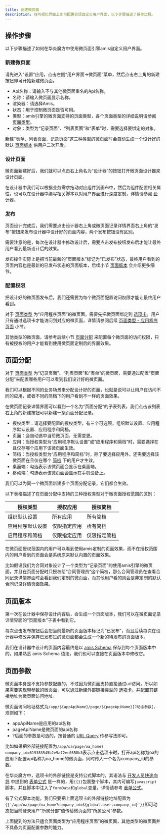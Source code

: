 ```yaml
---
title: 创建微页面
description: 在可视化界面上即可配置实现自定义用户界面，以下步骤描述了操作过程。
---
```


## 操作步骤

以下步骤描述了如何在华炎魔方中使用微页面引擎amis自定义用户界面。

### 新建微页面

请先进入“设置”应用，点击左侧“用户界面->微页面”菜单，然后点击右上角的新建按钮即可开始新建微页面。

- Api名称：请输入不与其他微页面重名的Api名称。
- 名称：请输入微页面显示名称。 
- 渲染器：请选择Amis。
- 状态：用于控制微页面是否可用。
- 类型：amis引擎的微页面支持的页面类型，各个页面类型的详细说明请参阅 [页面类型](/docs/amis/page-type)。
- 对象：类型为“记录页面”、“列表页面”和“表单”时，需要选择要绑定的对象。

新建“表单、列表页面、记录页面”这三种类型的微页面时会自动生成一个设计好的默认 [页面版本](#页面版本) 供用户二次开发。

### 设计页面

微页面新建好后，我们就可以点击右上角名为“设计器”的按钮打开微页面设计器来设计页面。

在设计器中我们可以根据业务需求拖动对应组件到画布中，然后为组件配置相关属性，也可以在设计器中编写相关脚本以对用户界面进行深度定制，详情请参阅 [设计器](/docs/amis/designer)。

### 发布

页面设计完成后，我们需要点击设计器右上角或微页面记录详情界面右上角的“发布”按钮来发布设计器中设计好的页面内容，两个发布按钮没有区别。

需要注意的是，每次在设计器中修改设计后，需要点击发布按钮发布后才能让最终用户看到最新设计后的效果。

发布操作实际上是把当前最新的“页面版本”标记为“已发布”状态，最终用户看到的页面内容也是最新的已发布状态的页面版本，后续小节 [页面版本](/docs/amis/setting#页面版本) 会介绍更多细节。

### 配置权限

把设计好的微页面发布后，我们还需要为每个微页面配置访问权限才能让最终用户看到。

对于 [页面类型](/docs/amis/page-type) 为“应用程序页面”的微页面，需要先把微页面绑定到 [选项卡](/docs/admin/tab)，用户只有通过选项卡才能访问到对应的微页面，详情请参阅后续 [页面类型 - 应用程序页面](/docs/amis/page-type#应用程序页面) 小节。

其他类型的微页面，请参考后续小节 [页面分配](/docs/amis/setting#页面分配) 来配置每个微页面的访问权限，只有被授权的用户才能看到使用微页面定制后的界面效果。

## 页面分配

对于 [页面类型](/docs/amis/page-type) 为“记录页面”、“列表页面”和“表单”的微页面，需要通过配置“页面分配”来配置哪些用户可以看到我们设计好的微页面。

我们可以根据不同的业务场景来分配设计好的页面，也就是说可以让用户在访问不同的应用，或者不同的简档下的用户看到不一样的页面效果。

在微页面记录详情界面可以看到一个名为“页面分配”的子表列表，我们点击该列表右上角的新建按钮可以新建一条页面分配记录。

- 授权类型：请选择要配置的授权类型，有三个可选项，组织默认设置、应用程序默认设置、应用程序和简档。
- 页面：会自动选中当前微页面，无需变更。
- 应用：当授权类型为“应用程序默认设置”或“应用程序和简档”时，需要选择在且仅存哪个应用下该微页面生效。
- 简档：当授权类型为“应用程序和简档”时，除了要选择应用外，还需要选择该微页面在且仅在哪个 [简档](/docs/protocol/permissions#简档/权限集) 下的用户才生效。
- 桌面端：勾选表示该微页面会显示在桌面端。
- 移动端：勾选表示该微页面会显示在手机设备上。

我们可以为同一个微页面新建多个页面分配记录，它们都会生效。

以下表格描述了在页面分配中支持的三种授权类型对于微页面授权范围的区别：

| 授权类型 | 授权应用 | 授权简档 |
|----|----|----|
| 组织默认设置 | 所有应用 | 所有简档 |
| 应用程序默认设置 | 仅限指定应用 | 所有简档 |
| 应用程序和简档 | 仅限指定应用 | 仅限指定简档 |

在微页面授权范围内的用户可以看到使用amis定制的页面效果，而不在授权范围内的用户看到的页面会是系统原来默认内置的页面效果。

比如假设我们为合同对象设计了一个类型为“记录页面”的使用amis引擎的微页面，并且在页面分配时只授权给“合同管理员”这个简档，那么合同管理员在查看合同记录详情界面时会看到我们定制的微页面，而其他用户看的则会是非定制的默认合同记录详情页面效果。

## 页面版本

第一次在设计器中保存设计内容后，会生成一个页面版本，我们可以在微页面记录详情界面的“页面版本”子表中看到它。

每次点击发布按钮后会把当前最新的页面版本标记为“已发布”，而且后续每次在设计器中修改并保存已发布过的微页面都会生成一个新的待发布的页面版本。

我们在设计器中设计的页面内容最终是以 [amis Schema](https://aisuda.bce.baidu.com/amis/zh-CN/docs/types/schemanode) 保存到每个页面版本中的，如果熟悉 amis Schema 语法，我们也可以直接在页面版本中修改它。

## 页面参数

微页面本身是不支持参数配置的，不过因为微页面支持直接通过url访问，所以如果需要实现带参数的微页面，可以通过新建外部链接类型的 [选项卡](/docs/admin/tab#外部链接选项卡)，并配置其链接地址为微页面访问地址。

微页面访问地址格式为`/app/${appApiName}/page/${pageApiName}[?动态参数]`，规则如下：

- appApiName是应用的api名称
- pageApiName是微页面的api名称
- ?后面的参数是可选的，按普通的 [URL Query](https://en.wikipedia.org/wiki/Query_string) 传参写法即可。

比如如果把外部链接配置为`/app/oa/page/oa_home?company_id=619383545b2e9a72ec0558b3`表示点击选项卡时，打开api名称为oa的应用下配置api名称为oa_home的微页面，同时传入一个名为company_id的参数。

在华炎魔方中，选项卡的外部链接是支持公式脚本的，其语法与 [开发人员快速向导](/docs/developer/getting-started) 中提到的 [表单公式](/docs/developer/getting-started#%E8%A1%A8%E5%8D%95%E5%85%AC%E5%BC%8F) 是一样的，用`{{}}`包裹整个脚本，其内可编写`javascript`脚本，并且脚本中注入了`formData`和`global`变量，详情请参考 [表单公式](/docs/developer/getting-started#%E8%A1%A8%E5%8D%95%E5%85%AC%E5%BC%8F)。

有了公式脚本功能，我们只要把上面选项卡的外部链接地址配置为`` {{`/app/oa/page/oa_home?company_id=${global.user.company_id}`}} ``即可动态把当前登录用户”所属分部“值传给微页面的“所属公司“参数。

上面提到的方法只适合页面类型为“应用程序页面”的微页面，其他类型的微页面并不具备为页面配置参数的能力。
